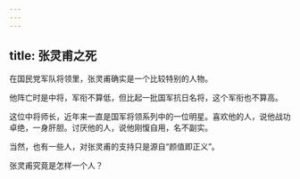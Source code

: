 ```yaml
---
---
---
```

title: 张灵甫之死
---




在国民党军队将领里，张灵甫确实是一个比较特别的人物。

他阵亡时是中将，军衔不算低，但比起一批国军抗日名将，这个军衔也不算高。

这位中将师长，近年来一直是国军将领系列中的一位明星。喜欢他的人，说他战功卓绝，一身肝胆。讨厌他的人，说他刚愎自用，名不副实。

当然，也有一些人，对张灵甫的支持只是源自“颜值即正义”。

张灵甫究竟是怎样一个人？